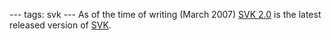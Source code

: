 ---
tags: svk
---
As of the time of writing (March 2007) [[SVK 2.0]] is the latest released version of [[SVK]].
